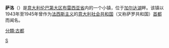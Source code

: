 {{unreferenced|time=2010-04-27T07:29:16+00:00}}
{{Infobox Settlement
| name = 萨洛<br/>Salò
| image_skyline = Salo002.jpg
| imagesize = 250px
| image_caption = 
| image_flag = 
| image_shield = 
| pushpin_map = Italy
| pushpin_label_position = bottom
| subdivision_type = 国家
| subdivision_name = {{ITA}}
| subdivision_type1 = [[意大利行政区划|大区]]
| subdivision_name1 = [[伦巴第大区|伦巴第大区]]
| subdivision_type2 = [[意大利行政区划|省]]
| subdivision_name2 =  [[布雷西亚省|布雷西亚省]]
| elevation_m = 65
| elevation_ft = 
| area_total_km2 = 29
| population_as_of = 2009年
| population_total = 10640
| population_density_km2 = auto
| timezone = [[CET|CET]]
| utc_offset = +1
| timezone_DST = [[CEST|CEST]]
| utc_offset_DST = +2
| latd = 45
| latm = 36
| lats = 30
| latNS = N
| longd = 10
| longm = 31
| longs = 0
| longEW = E
| website = [http://www.comune.salo.bs.it 官方网站] 
}}
'''萨洛'''（{{lang-it|Salò}}）是[[意大利|意大利]][[伦巴第大区|伦巴第大区]][[布雷西亚省|布雷西亚省]]内的一个小镇，位于[[加尔达湖|加尔达湖]]畔。该镇以1943年至1945年曾作为[[法西斯主义|法西斯主义]]的[[意大利社会共和国|意大利社会共和国]]（又称萨罗共和国）[[首都|首都]]而闻名。

{{布雷西亞省市鎮}}

[[Category:布雷西亞省市鎮|S]]
[[分類:古都|分類:古都]]
